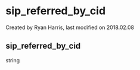 
# sip_referred_by_cid 

 Created by  Ryan Harris, last modified on 2018.02.08

## sip_referred_by_cid

string


